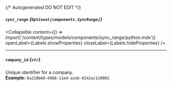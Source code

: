 {/* Autogenerated DO NOT EDIT  */}

##### `sync_range` *{`Optional[components.SyncRange]`}*

<Collapsible content={() => import('/content/types/models/components/sync_range/python.mdx')} openLabel={Labels.showProperties} closeLabel={Labels.hideProperties} />


---
##### `company_id` *{`str`}*
Unique identifier for a company.
<br/>
**Example:** `8a210b68-6988-11ed-a1eb-0242ac120002`


